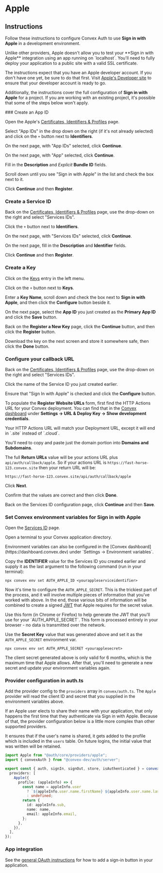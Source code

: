 
# Apple

## Instructions

Follow these instructions to configure Convex Auth to use **Sign in with Apple**
in a development environment.

<Callout type="warning">
  Unlike other providers, Apple doesn't allow you to test your **Sign in with
  Apple** integration using an app running on `localhost`. You'll need to fully
  deploy your application to a public site with a valid SSL certificate.
</Callout>

The instructions expect that you have an Apple developer account. If you don't
have one yet, be sure to do that first. Visit
[Apple's Developer site](https://developer.apple.com/) to ensure that your
developer account is ready to go.

Additionally, the instructions cover the full configuration of **Sign in with
Apple** for a project. If you are working with an existing project, it's
possible that some of the steps below won't apply.

<Steps>
### Create an App ID

Open the Apple's
[Certificates, Identifiers & Profiles](https://developer.apple.com/account/resources/identifiers/list)
page.

Select "App IDs" in the drop down on the right (if it's not already selected)
and click on the `+` button next to **Identifiers**.

On the next page, with "App IDs" selected, click **Continue**.

On the next page, with "App" selected, click **Continue**.

Fill in the **Description** and _Explicit_ **Bundle ID** fields.

Scroll down until you see "Sign in with Apple" in the list and check the box
next to it.

Click **Continue** and then **Register**.

### Create a Service ID

Back on the
[Certificates, Identifiers & Profiles](https://developer.apple.com/account/resources/identifiers/list)
page, use the drop-down on the right and select "Services IDs".

Click the `+` button next to **Identifiers**.

On the next page, with "Services IDs" selected, click **Continue**.

On the next page, fill in the **Description** and **Identifier** fields.

Click **Continue** and then **Register**.

### Create a Key

Click on the [Keys](https://developer.apple.com/account/resources/authkeys/list)
entry in the left menu.

Click on the `+` button next to **Keys**.

Enter a **Key Name**, scroll down and check the box next to **Sign in with
Apple**, and then click the **Configure** button beside it.

On the next page, select the **App ID** you just created as the **Primary App
ID** and click the **Save** button.

Back on the **Register a New Key** page, click the **Continue** button, and then
click the **Register** button.

Download the key on the next screen and store it somewhere safe, then click the
**Done** button.

### Configure your callback URL

Back on the
[Certificates, Identifiers & Profiles](https://developer.apple.com/account/resources/identifiers/list)
page, use the drop-down on the right and select "Services IDs".

Click the name of the Service ID you just created earlier.

Ensure that "Sign In with Apple" is checked and click the **Configure** button.

To populate the **Register Website URLs** form, first find the HTTP Actions URL
for your Convex deployment. You can find that in the
[Convex dashboard](https://dashboard.convex.dev/) under **Settings -> URL &
Deploy Key -> Show development credentials**.

<Callout type="info">
  Your HTTP Actions URL will match your Deployment URL, except it will end in
  `.site` instead of `.cloud`.
</Callout>

You'll need to copy and paste just the domain portion into **Domains and
Subdomains**.

The full **Return URLs** value will be your actions URL plus
`api/auth/callback/apple`. So if your actions URL is
`https://fast-horse-123.convex.site` then your return URL will be:

```
https://fast-horse-123.convex.site/api/auth/callback/apple
```

Click **Next**.

Confirm that the values are correct and then click **Done**.

Back on the Services ID configuration page, click **Continue** and then
**Save**.

### Set Convex environment variables for Sign in with Apple

Open the
[Services ID](https://developer.apple.com/account/resources/identifiers/list/serviceId)
page.

Open a terminal to your Convex application directory.

<Callout type="info">
  Environment variables can also be configured in the [Convex
  dashboard](https://dashboard.convex.dev) under `Settings -> Environment
  variables`.
</Callout>

Copy the **IDENTIFIER** value for the Services ID you created earlier and supply
it as the last argument to the following command (run in your terminal):

```
npx convex env set AUTH_APPLE_ID <yourappleserviceidentifier>
```

Now it's time to configure the `AUTH_APPLE_SECRET`. This is the trickiest part
of the process, and it will involve multiple pieces of information that you've
worked with above. In the end, those various bits of information will be
combined to create a signed [JWT](https://en.wikipedia.org/wiki/JSON_Web_Token)
that Apple requires for the secret value.

<div className="nx-my-4 nx-rounded nx-border nx-border-gray-200 nx-bg-white nx-p-2 nx-shadow-sm first:nx-mt-0 dark:nx-border-neutral-800 dark:nx-bg-neutral-900">
Use this form (in Chrome or Firefox) to help generate the JWT that you'll use for your `AUTH_APPLE_SECRET`.

<Callout type="info">
  This form is processed entirely in your browser - no data is transmitted over
  the network.
</Callout>

<AppleSecretGenerator/>
</div>

Use the **Secret Key** value that was generated above and set it as the
`AUTH_APPLE_SECRET` environment var.

```
npx convex env set AUTH_APPLE_SECRET <yourapplesecret>
```

<Callout type="warning">
The client secret generated above is only valid for 6 months, which is the
maximum time that Apple allows. After that, you'll need to generate a new secret
and update your environment variables again.
</Callout>

### Provider configuration in auth.ts

Add the provider config to the `providers` array in `convex/auth.ts`. The
`Apple` provider will read the client ID and secret that you supplied in the
environment variables above.

<Callout type="info">
If an Apple user elects to share their name with your application, that only happens the first time that they
authenticate via Sign in with Apple. Because of that, the provider configuration below is a little more complex
than other supported providers.

It ensures that if the user's name is shared, it gets added to the profile which
is included in the `users` table. On future logins, the initial value that was
written will be retained.

</Callout>

```ts filename="convex/auth.ts"
import Apple from "@auth/core/providers/apple";
import { convexAuth } from "@convex-dev/auth/server";

export const { auth, signIn, signOut, store, isAuthenticated } = convexAuth({
  providers: [
    Apple({
      profile: (appleInfo) => {
        const name = appleInfo.user
          ? `${appleInfo.user.name.firstName} ${appleInfo.user.name.lastName}`
          : undefined;
        return {
          id: appleInfo.sub,
          name: name,
          email: appleInfo.email,
        };
      },
    }),
  ],
});
```

### App integration

See the [general OAuth instructions](../oauth#add-sign-in-button) for how to add
a sign-in button in your application.

</Steps>
